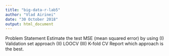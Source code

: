 ```yaml
---
title: "big-data-r-lab5"
author: "Vlad Airinei"
date: "30 October 2018"
output: html_document
---
```



Problem Statement
Estimate the test MSE (mean squared error) by using
(I) Validation set approach
(II) LOOCV
(III) K-fold CV
Report which approach is the best.
